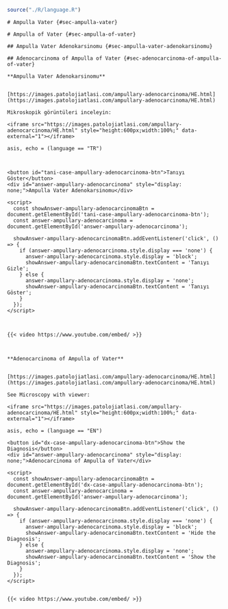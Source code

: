 
```r

source("./R/language.R")

```


```asis

# Ampulla Vater {#sec-ampulla-vater}

```




```asis

# Ampulla of Vater {#sec-ampulla-of-vater}

```




```asis

## Ampulla Vater Adenokarsinomu {#sec-ampulla-vater-adenokarsinomu}

```




```asis

## Adenocarcinoma of Ampulla of Vater {#sec-adenocarcinoma-of-ampulla-of-vater}

```




```asis

**Ampulla Vater Adenokarsinomu**


[https://images.patolojiatlasi.com/ampullary-adenocarcinoma/HE.html](https://images.patolojiatlasi.com/ampullary-adenocarcinoma/HE.html)

Mikroskopik görüntüleri inceleyin:

<iframe src="https://images.patolojiatlasi.com/ampullary-adenocarcinoma/HE.html" style="height:600px;width:100%;" data-external="1"></iframe>

```

```comment
asis, echo = (language == "TR")



<button id="tani-case-ampullary-adenocarcinoma-btn">Tanıyı Göster</button>
<div id="answer-ampullary-adenocarcinoma" style="display: none;">Ampulla Vater Adenokarsinomu</div>

<script>
  const showAnswer-ampullary-adenocarcinomaBtn = document.getElementById('tani-case-ampullary-adenocarcinoma-btn');
  const answer-ampullary-adenocarcinoma = document.getElementById('answer-ampullary-adenocarcinoma');

  showAnswer-ampullary-adenocarcinomaBtn.addEventListener('click', () => {
    if (answer-ampullary-adenocarcinoma.style.display === 'none') {
      answer-ampullary-adenocarcinoma.style.display = 'block';
      showAnswer-ampullary-adenocarcinomaBtn.textContent = 'Tanıyı Gizle';
    } else {
      answer-ampullary-adenocarcinoma.style.display = 'none';
      showAnswer-ampullary-adenocarcinomaBtn.textContent = 'Tanıyı Göster';
    }
  });
</script>



{{< video https://www.youtube.com/embed/ >}}



```



```asis

**Adenocarcinoma of Ampulla of Vater**


[https://images.patolojiatlasi.com/ampullary-adenocarcinoma/HE.html](https://images.patolojiatlasi.com/ampullary-adenocarcinoma/HE.html)

See Microscopy with viewer: 

<iframe src="https://images.patolojiatlasi.com/ampullary-adenocarcinoma/HE.html" style="height:600px;width:100%;" data-external="1"></iframe>

```


```comment
asis, echo = (language == "EN")

<button id="dx-case-ampullary-adenocarcinoma-btn">Show the Diagnosis</button>
<div id="answer-ampullary-adenocarcinoma" style="display: none;">Adenocarcinoma of Ampulla of Vater</div>

<script>
  const showAnswer-ampullary-adenocarcinomaBtn = document.getElementById('dx-case-ampullary-adenocarcinoma-btn');
  const answer-ampullary-adenocarcinoma = document.getElementById('answer-ampullary-adenocarcinoma');

  showAnswer-ampullary-adenocarcinomaBtn.addEventListener('click', () => {
    if (answer-ampullary-adenocarcinoma.style.display === 'none') {
      answer-ampullary-adenocarcinoma.style.display = 'block';
      showAnswer-ampullary-adenocarcinomaBtn.textContent = 'Hide the Diagnosis';
    } else {
      answer-ampullary-adenocarcinoma.style.display = 'none';
      showAnswer-ampullary-adenocarcinomaBtn.textContent = 'Show the Diagnosis';
    }
  });
</script>


{{< video https://www.youtube.com/embed/ >}}



```
